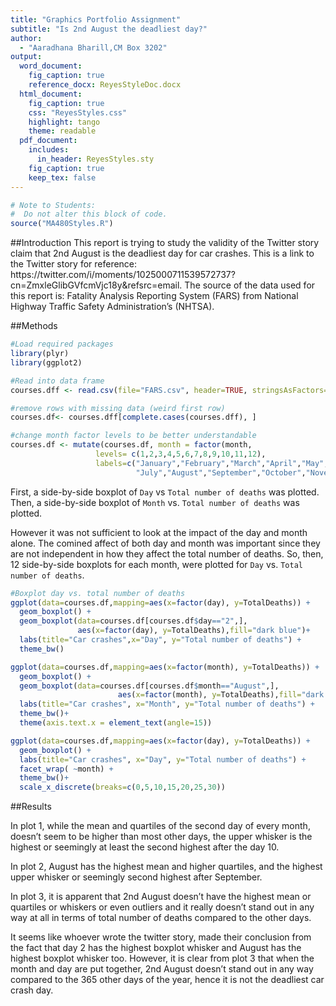---
title: "Graphics Portfolio Assignment"
subtitle: "Is 2nd August the deadliest day?"
author: 
  - "Aaradhana Bharill,CM Box 3202"
output:
  word_document: 
    fig_caption: true
    reference_docx: ReyesStyleDoc.docx
  html_document:
    fig_caption: true 
    css: "ReyesStyles.css"
    highlight: tango
    theme: readable
  pdf_document:
    includes:
      in_header: ReyesStyles.sty
    fig_caption: true
    keep_tex: false
---

```{r setup, include=FALSE}
# Note to Students:
#  Do not alter this block of code.
source("MA480Styles.R")
```
##Introduction
This report is trying to study the validity of the Twitter story claim that 2nd August is the deadliest day for car crashes. This is a link to the Twitter story for reference: https://twitter.com/i/moments/1025000711539572737?cn=ZmxleGlibGVfcmVjc18y&refsrc=email. The source of the data used for this report is: Fatality Analysis Reporting System (FARS) from National Highway Traffic Safety Administration's (NHTSA).

##Methods

```{r, echo=TRUE, fig.cap="Figure 1: Insert Caption Here."}
#Load required packages
library(plyr)
library(ggplot2)

#Read into data frame
courses.dff <- read.csv(file="FARS.csv", header=TRUE, stringsAsFactors=FALSE)

#remove rows with missing data (weird first row)
courses.df<- courses.dff[complete.cases(courses.dff), ]

#change month factor levels to be better understandable
courses.df <- mutate(courses.df, month = factor(month, 
                   levels= c(1,2,3,4,5,6,7,8,9,10,11,12),
                   labels=c("January","February","March","April","May","June",
                            "July","August","September","October","November","December")))
```
First, a side-by-side boxplot of `Day` vs `Total number of deaths` was plotted. Then, a side-by-side boxplot of `Month` vs. `Total number of deaths` was plotted.

However it was not sufficient to look at the impact of the day and month alone. The comined affect of both day and month was important since they are not independent in how they affect the total number of deaths. So, then, 12 side-by-side boxplots for each month, were plotted for `Day` vs. `Total number of deaths`.
```{r,fig.cap="Figure 1: Car crashes: day vs. total number of deaths."}
#Boxplot day vs. total number of deaths
ggplot(data=courses.df,mapping=aes(x=factor(day), y=TotalDeaths)) +
  geom_boxplot() +
  geom_boxplot(data=courses.df[courses.df$day=="2",],
               aes(x=factor(day), y=TotalDeaths),fill="dark blue")+
  labs(title="Car crashes",x="Day", y="Total number of deaths") +
  theme_bw()

```
 

  
```{r,fig.cap="Figure 2: Car crashes: month vs. total number of deaths."}
ggplot(data=courses.df,mapping=aes(x=factor(month), y=TotalDeaths)) +
  geom_boxplot() +
  geom_boxplot(data=courses.df[courses.df$month=="August",],
                        aes(x=factor(month), y=TotalDeaths),fill="dark blue")+
  labs(title="Car crashes", x="Month", y="Total number of deaths") +
  theme_bw()+
  theme(axis.text.x = element_text(angle=15))
```


```{r,fig.cap="Figure 3: Car crashes: day vs. total number of deaths for each month."}
ggplot(data=courses.df,mapping=aes(x=factor(day), y=TotalDeaths)) +
  geom_boxplot() +
  labs(title="Car crashes", x="Day", y="Total number of deaths") +
  facet_wrap( ~month) +
  theme_bw()+
  scale_x_discrete(breaks=c(0,5,10,15,20,25,30))

```
##Results

In plot 1, while the mean and quartiles of the second day of every month, doesn't seem to be higher than most other days, the upper whisker is the highest or seemingly at least the second highest after the day 10.

In plot 2, August has the highest mean and higher quartiles, and the highest upper whisker or seemingly second highest after September.

In plot 3, it is apparent that 2nd August doesn't have the highest mean or quartiles or whiskers or even outliers and it really doesn't stand out in any way at all in terms of total number of deaths compared to the other days. 

It seems like whoever wrote the twitter story, made their conclusion from the fact that day 2 has the highest boxplot whisker and August has the highest boxplot whisker too. However, it is clear from plot 3 that when the month and day are put together, 2nd August doesn't stand out in any way compared to the 365 other days of the year, hence it is not the deadliest car crash day. 